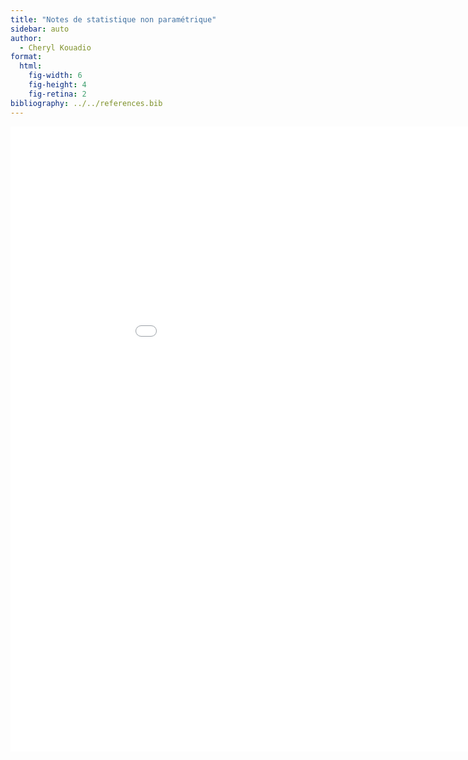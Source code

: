 ```yaml
---
title: "Notes de statistique non paramétrique"
sidebar: auto
author:
  - Cheryl Kouadio
format: 
  html:
    fig-width: 6
    fig-height: 4
    fig-retina: 2
bibliography: ../../references.bib
---
```


![](np%20stat%20notes.pdf){fig-align="center" width="1000" height="1000"}
